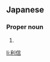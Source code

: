 ==Japanese==
{{ja-kanjitab|とし|のぶ}}

===Proper noun===
{{ja-pos|proper|としのぶ}}

# {{given name|male|lang=ja|sort=としのぶ}}

[[li:利信]]